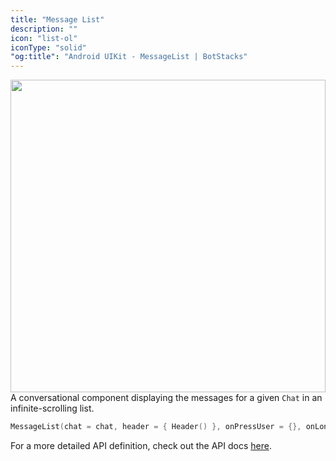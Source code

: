 ```yaml
---
title: "Message List"
description: ""
icon: "list-ol"
iconType: "solid"
"og:title": "Android UIKit - MessageList | BotStacks"
---
```


<img height="500" width="100%" src="/images/android-sdk/message-list.png" />A conversational
component displaying the messages for a given `Chat` in an infinite-scrolling list.

```Kotlin
MessageList(chat = chat, header = { Header() }, onPressUser = {}, onLongPress = {})
```

For a more detailed API definition, check out the API docs [here](https://docs.botstacks.ai/api-reference/introduction).
